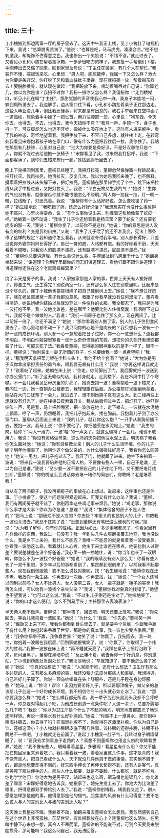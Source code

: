 ```yaml
---
---
---
```

title: 三十
---



丁小槐搬到那边两室一厅的房子里去了。这天中午我正上楼，见丁小槐扛了电视机下来，我说：“总算脱离苦海了。”他说：“也算是吧，马马虎虎，凑凑合合。”他不想刺激我，却掩饰不住得意之色。我也挤出一个笑脸说：“不错不错。”就走过去了。又看见小孔和小魏在帮着搬冰箱，一步步很吃力的样子，我想搭一手帮他们下楼，手刚伸出去又缩了回来。回到家里岳母说：“丁主任在搬家，有几个人在帮忙。”我装作不懂，端起饭来吃，心里想：“男人吧，能屈能伸，我屈一下又怎么样？池大为你要是条好汉，你打脱了牙和着血往肚子里吞，现在就把碗一放，帮着搬东西去！要脱胎换骨，就从现在做起！”我把碗放下来，嚅动着嘴唇对自己说：“你算老几，你以为你是谁？我扭不过你？我扭一扭你又怎么样？我偏扭你！”走到楼梯口，听见小孔在叫“丁主任”，那甜腻腻的声音使我心中一麻。我身子本能地一闪，躲到厕所里去了。我边解手，边从窗口往下看，小孔和小魏抬着桌子正往那边走。这些人毕业没几年，倒比我还懂事，将来都是有出息的。我右手举起来在空中画了一道弧线，想象着手中操了一把匕首，用力往腰部一顶，心里说：“狗东西，今天你去，也得去，不去，也得去，我今天扭你不弯？”我骂一声，手顶一下，身子也抖一下，可双脚却怎么也迈不开步，像被什么吸在地上了。这时有人进来解手，看了我的神态，奇怪地望着我。我把手放下来，不容自己多想，就往楼上走。在转弯处我看见宋娜抱着孩子站在家门口，像有什么力量把我往后一拉，我停住了。我站在那里有几秒钟，心里对自己说：“池大为你要是条好汉，不是好汉哪怕只是个人，你就不能过去给他搬一张椅子！”宋娜看见了我，过来跟我打招呼，我说：“下面都客满了，到你们五楼来旅行一趟。”就钻到厕所里去了。

晚上下完棋回到家里，董柳已经睡了。我把灯拉亮，董柳忽然像弹簧一样跳起来，把灯拉灭。我再拉亮，她再拉灭，反复几次。我以为她怨我回来晚了，也不解释，摸索着把拉线从床头解下来，把灯拉亮。董柳躺在那里伸手捞了个空，跳下床把拉线从我手中抢过去，又把灯拉灭了。我说：“平白无故又生我的气？”她说：“生你的气也没有用，就像傻瓜你就不能恨他怎么不聪明。”两人你一拉我一拉，灯一明一暗，拉线断了，灯还亮着。我说：“董柳你有什么话好好说，怎么像吃错了药一样？”她生硬地说：“我吃错了药，还怎么好好说话？”我想想实在也没什么事惹得她不高兴，心里火得要命，说：“有什么事你说出来，别撑着这张脸像蒙了蛇皮一样。”她躺着一动不动说：“我生了儿子你还想着我是杨玉莹？蒙了蛇皮？还有蒙老虎皮的那一天。”我说：“董柳你变了，以前你不是这样。”她说：“你的意思是说人没有变的权利？变是我的自由。”又说：“我生了儿子喂了奶还不准我变，宪法上哪条作了这样的规定？我知道你怎么看我，从来就没夸过我半句。别人都长得好，只差没说你外婆你妈妈长得好了。自己一身的疤，人格都有疤。我的好你看不到，天天看着不顺眼，只看别人的脸漂不漂亮，还有腿漂不漂亮，屁股漂不漂亮。”我说：“董柳你总要讲道理，有什么事说什么事，牛胯里扯到马胯里干什么？”她翻身坐起来说：“讲道理？你到厅里跟你的同志们讲道理去，看他们跟不跟你讲道理？讲道理你还住在这个老鼠窝蟑螂窝里？”

绕了半天是房子的事。我说：“人家搬家那是人家的事，世界上天天有人搬好房子，你要生气，还生得完？别说两室一厅，还有那么多人住在别墅里呢。比起来是没个尽头的，连丁小槐他也要搓根绳子把自己挂到树上去。”她说：“我不想住好房子，我在老鼠窝里窝一辈子我都没意见，我跟了你我早就没有任何想法了。董卉看得清楚，她说姐姐你结婚以后就没穿过一件像样的衣服。我全都忍了，我只是为我一波打抱不平。我一波他比谁差，差在哪里？他要比别人住得窝囊！我咽得下这口气，我就不是个做娘的人。”我说：“我们一间房子也住了那么久，现在两间了，比以前好一倍了，你还不满足？”她说：“那你看着别人搬了家，别人的儿子住到套间里去了，你心里动都不动一下？我只问你的心是不是肉长的？我只想我一波有一个好一点的成长环境。别人都一心一意想着把日子过好，你一心一意想什么？连我都不明白，不明白你脑袋里塞着一些什么奇奇怪怪的东西。想把你的头剖开看里面都装了什么，可那又犯了法。”我看着董柳，觉得她的眼神跟以前是不一样了，很不一样。董柳说：“你别装出一副无所谓的样子，你总要给我一波一点希望吧！”我说：“那我明天拿把菜刀架在申科长头上，看他不给个套间？”她说：“大为你是男子汉你拿出承担责任的勇气来，跟我耍无赖有什么用？”我说：“你再这样说我就走了！”说着站了起来。她躺在床上说：“你走，你前脚出了门，我后脚就把一波送到你办公室门口。”听了这无赖似的话，我转身就走。走到楼下，我在冷风中打了个寒噤。不一会儿我看见岳母房里的灯亮了，她真去抱一波！董柳抱着一波下楼来了，我闪过一边，她一直朝办公楼走去，我轻轻跟在后面。办公楼前灯光幽幽地亮着，她站在大门口犹豫了一会儿，就进去了，想不到她胆子真有这么大。到二楼再往上走就没有灯光了，她在楼梯口摸索着开关，我从后面伸过手去，把灯开了。她吓得尖叫一声，见是我，马上把脸绷紧，把一波放在地上，走下楼去。一波就在水泥地上躺着，哼了一声，仍然睡着。我把儿子抱起来，搂在胸前。我抱着儿子到了办公室门口，董柳从后面追上来说：“我的儿子，就让你这么抱？”一只手从我胸前插下去，要抱一波。我马上说：“你不要他了，你把他丢在水泥地上。”她说：“我生的肉，给你？”两人一用力，一波“哇”的一声哭了。就这么僵持了一会儿，谁也不敢用力。我说：“你没有资格做母亲，这么冷的天你把他往水泥上丢，明天病了我看你怎么面对他！”她说：“你有资格做父亲！别人的儿子什么生活环境，你的儿子呢？明年他懂事了，他问你这个做父亲的，为什么强强住好房子，我看你怎么回答他！”她又一用力，把儿子抱过去了。我开了门，她就跟了进来。她坐下来拍着一波说：“将来我一波我要培养他的正常人格，不要像有些人一样，自己不是谁，还以为自己是谁。”我说：“至少要一波不要把自己的儿子往地下甩，又不要把电灯线扯断。”董柳说：“你的嘴这么会说话你去堵一堵你的同志们，你敢吗？老是堵着我！”

自从有了两间房子，我没再把房子的事放在心上想过。说起来，这件事也还是件事。丁小槐搬了，使这个问题变得紧迫起来。可我又有什么办法？我说：“董柳，我们有两间房子就不错了，你别再拿这些鸡毛事来烦我。”她说：“鸡毛事，那你说什么事才是大事？你以为你是谁？总理？”我说：“集体宿舍的房子不是人住的？”她马上说：“那破烂不是人捡的？你去捡？牢里关的也是别人的儿子，你把我一波也关进去。”我忍不住笑了说：“没想到董柳还有嘴巴这么便利的时候。”她说：“大为我了解你，你有你的性格。正因为如此，多少事我都忍了，你看家里有几样像样的东西，我说过一句没有？我一年到头几件衣服翻来覆去地穿，我也没说什么。我是乡下上来的，我什么不能忍？我唯一不能忍的就是看着我一波受委屈。你看我一波他这么乖，看着就让人心疼，他生下来比谁差在哪点，他要比别人过得差？要说差就差在没个好爸爸。”我心里一抽一抽地疼，说：“你当年也长了一双眼睛，你怎么不为一波找个好爸爸？”她说：“我的眼睛没有别人那么尖！你看有些人长了一双千里眼，多少年以后的事都看到了，果然都到眼前来了。以前我看不起那些人，现在我倒佩服她！要不怎么说找对象呢，找！”我生硬地说：“董柳你现在还不老，我放你一条生路，你再去投一次胎，你再去找，找！”她说：“一个女人还可以回到以前吗？女人不比男人，女人没第二春，女人一辈子就是一锤子的买卖！我再怎么找，可以给我一波找个亲生父亲？”我说：“董柳你找对象真的找错了。”她望也不望我说：“也可以这么说。”我说：“不过生儿子倒还是生对了。”她哧地笑了，说：“你的口才这么便利，怎么不到马厅长丁主任那里去表演表演？”

半天两人都不做声。董柳说：“都半夜了，回去吧，明天还要上班呢。”我说：“你先回去，等会儿我抱着一波回来。”她说：“为什么？”我说：“你先走。”董柳笑一声说：“倔劲又上来了吧，我看你都看到骨头里去了。就是要争个输赢，你跟我争赢了有什么用？你挺起来争赢了世界，那是你的真本事，我一波也少受点委屈。”我说：“我争你都争不赢，我争赢世界？”她笑了说：“你赢了，我先回去。我一路怕，你抱着一波跟在我后面。”回到家她抿嘴笑了，说：“你赢了，你取得了一个伟大的胜利。”我把一波放在床上说：“再不睡就天亮了。”我踩在桌子上把灯泡取下来，房间里黑了。董柳在黑暗中说：“反正睡不着，我告诉你一个好消息，你别激动，丁小槐到药政处当副处长了。”我淡淡地说：“早就知道了，要不他怎么搬了家呢？”她说：“你真的没想法？”我说：“人家能干吧，还有什么想法？卫生厅有那么多讨厌的人，又有那么多麻烦的事，我还没精力去应付那些人和事呢。我想得通，自己带好儿子算了。你说一顶乌纱帽戴在头上舒服些，还是儿子睡在身边舒服些？”她马上说：“妙论！谬论！正因为要带好儿子，所以要那顶帽子，做父亲的总该给儿子创造一个好的成长环境。我不相信你三十出头就心如止水了。”我说：“那你要我怎么样？”她说：“怎么样我都无所谓，我一辈子苦到头黑到头我都不会哼哼一声。你总要对得起儿子吧，为他成长创造一点条件吧？人这一辈子，总要扑腾那么几下吧？”我说：“你以为卫生厅是个什么了不起的地方，明天地震都震光了地球还照样转。再说一潭臭水有什么好扑腾的。”她说：“你瞧不上一潭臭水，那你到中南海扑腾去，你去得了吗？在海里扑腾不了，你就得在这潭里扑腾。你以为自己是谁，还嫌这潭小？小人物就扑腾眼皮底下那几件事，该扑腾的还得扑腾，扑腾不扑腾总不一样吧，丁小槐就走在前面了。”说起丁小槐我一肚子气，我转过身子朝墙壁睡了，说：“要我去学侧着身子走路的人？真想不到董柳你也用这么俗的眼睛看世界。”她说：“我不像有些人，眼睛看着星星，多雅啊！看星星有什么用？你又不能把它搬回家里来煮着吃了。我只看着我一波，看着家里这几件事，这才是真的！我不像有些人，把自己看成什么人，天下就没几件他屑于做的事情。其实他不屑于的，都是他想要却得不到的。好东西手伸长了再伸长都捞不到，还有人讲客气，真是美死了那些伸手的人。那些人什么都要，就是不要脸，什么都吃，就是不吃亏。你也学学他们！你池大为是男子汉，站起来也这么高，锯马桶也能锯几个，你比谁差了哪里？宋娜好得意地告诉我，她搬家了，她先生提上去了。你池大为比谁差了哪里，把得意都双手捧给别人去了。”我说：“董柳你别堵我，堵我我又走了。别人愿意怎样那是他的事，他得意那是他的福气。脸盆里的风暴有什么可得意？要不怎么说人与人的差别比人与猪的差别还大呢？”

这天晚上我整夜不眠。我躺着不动，怕翻来覆去董柳会怎么想我。我忽然感到自己在这个世界上非常孤独，茫茫世界，有谁把我放在心上？连董柳也这么陌生。在黑暗中静下心来想一想，真令人不寒而栗。董柳讲的不能说不对，可到今天要我来脱胎换骨，那可能吗？我这么问自己，我无法回答。